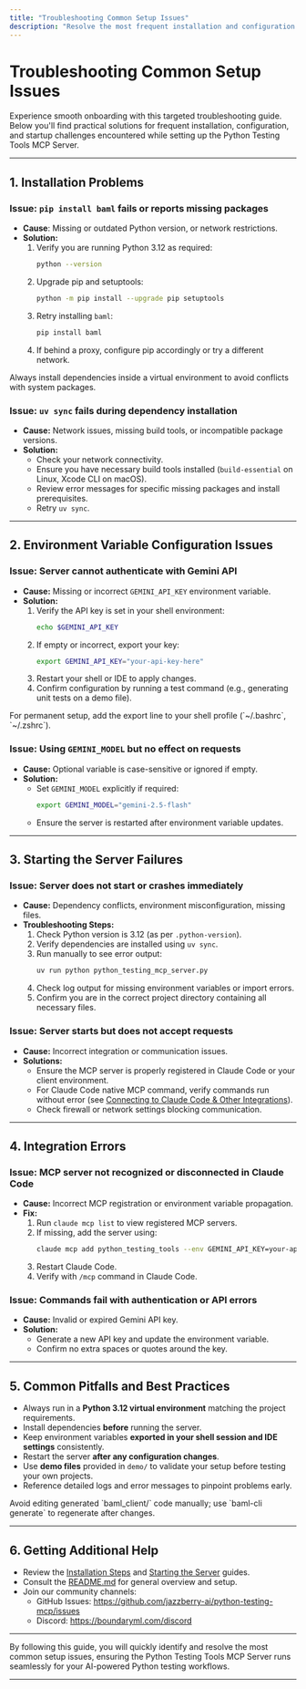 ```yaml
---
title: "Troubleshooting Common Setup Issues"
description: "Resolve the most frequent installation and configuration hiccups with this concise troubleshooting guide. Whether it's missing dependencies, server start failures, or integration errors, find practical solutions to get back on track quickly."
---
```


# Troubleshooting Common Setup Issues

Experience smooth onboarding with this targeted troubleshooting guide. Below you'll find practical solutions for frequent installation, configuration, and startup challenges encountered while setting up the Python Testing Tools MCP Server.

---

## 1. Installation Problems

### Issue: `pip install baml` fails or reports missing packages

- **Cause**: Missing or outdated Python version, or network restrictions.
- **Solution:**
  1. Verify you are running Python 3.12 as required:
     ```bash
     python --version
     ```
  2. Upgrade pip and setuptools:
     ```bash
     python -m pip install --upgrade pip setuptools
     ```
  3. Retry installing `baml`:
     ```bash
     pip install baml
     ```
  4. If behind a proxy, configure pip accordingly or try a different network.

<Tip>
Always install dependencies inside a virtual environment to avoid conflicts with system packages.
</Tip>

### Issue: `uv sync` fails during dependency installation

- **Cause:** Network issues, missing build tools, or incompatible package versions.
- **Solution:**
  - Check your network connectivity.
  - Ensure you have necessary build tools installed (`build-essential` on Linux, Xcode CLI on macOS).
  - Review error messages for specific missing packages and install prerequisites.
  - Retry `uv sync`.

---

## 2. Environment Variable Configuration Issues

### Issue: Server cannot authenticate with Gemini API

- **Cause:** Missing or incorrect `GEMINI_API_KEY` environment variable.
- **Solution:**
  1. Verify the API key is set in your shell environment:
     ```bash
     echo $GEMINI_API_KEY
     ```
  2. If empty or incorrect, export your key:
     ```bash
     export GEMINI_API_KEY="your-api-key-here"
     ```
  3. Restart your shell or IDE to apply changes.
  4. Confirm configuration by running a test command (e.g., generating unit tests on a demo file).

<Note>
For permanent setup, add the export line to your shell profile (`~/.bashrc`, `~/.zshrc`).
</Note>

### Issue: Using `GEMINI_MODEL` but no effect on requests

- **Cause:** Optional variable is case-sensitive or ignored if empty.
- **Solution:**
  - Set `GEMINI_MODEL` explicitly if required:
    ```bash
    export GEMINI_MODEL="gemini-2.5-flash"
    ```
  - Ensure the server is restarted after environment variable updates.

---

## 3. Starting the Server Failures

### Issue: Server does not start or crashes immediately

- **Cause:** Dependency conflicts, environment misconfiguration, missing files.
- **Troubleshooting Steps:**
  1. Check Python version is 3.12 (as per `.python-version`).
  2. Verify dependencies are installed using `uv sync`.
  3. Run manually to see error output:
     ```bash
     uv run python python_testing_mcp_server.py
     ```
  4. Check log output for missing environment variables or import errors.
  5. Confirm you are in the correct project directory containing all necessary files.

### Issue: Server starts but does not accept requests

- **Cause:** Incorrect integration or communication issues.
- **Solutions:**
  - Ensure the MCP server is properly registered in Claude Code or your client environment.
  - For Claude Code native MCP command, verify commands run without error (see [Connecting to Claude Code & Other Integrations](../getting-started/first-run-usage-validation/connecting-integrations)).
  - Check firewall or network settings blocking communication.

---

## 4. Integration Errors

### Issue: MCP server not recognized or disconnected in Claude Code

- **Cause:** Incorrect MCP registration or environment variable propagation.
- **Fix:**
  1. Run `claude mcp list` to view registered MCP servers.
  2. If missing, add the server using:
     ```bash
     claude mcp add python_testing_tools --env GEMINI_API_KEY=your-api-key-here -- uv run python python_testing_mcp_server.py
     ```
  3. Restart Claude Code.
  4. Verify with `/mcp` command in Claude Code.

### Issue: Commands fail with authentication or API errors

- **Cause:** Invalid or expired Gemini API key.
- **Solution:**
  - Generate a new API key and update the environment variable.
  - Confirm no extra spaces or quotes around the key.

---

## 5. Common Pitfalls and Best Practices

- Always run in a **Python 3.12 virtual environment** matching the project requirements.
- Install dependencies **before** running the server.
- Keep environment variables **exported in your shell session and IDE settings** consistently.
- Restart the server **after any configuration changes**.
- Use **demo files** provided in `demo/` to validate your setup before testing your own projects.
- Reference detailed logs and error messages to pinpoint problems early.

<Warning>
Avoid editing generated `baml_client/` code manually; use `baml-cli generate` to regenerate after changes.
</Warning>

---

## 6. Getting Additional Help

- Review the [Installation Steps](../getting-started/setup-prerequisites-installation/installation-steps) and [Starting the Server](../getting-started/first-run-usage-validation/starting-the-server) guides.
- Consult the [README.md](../../README.md) for general overview and setup.
- Join our community channels:
  - GitHub Issues: https://github.com/jazzberry-ai/python-testing-mcp/issues
  - Discord: https://boundaryml.com/discord

---

By following this guide, you will quickly identify and resolve the most common setup issues, ensuring the Python Testing Tools MCP Server runs seamlessly for your AI-powered Python testing workflows.

---